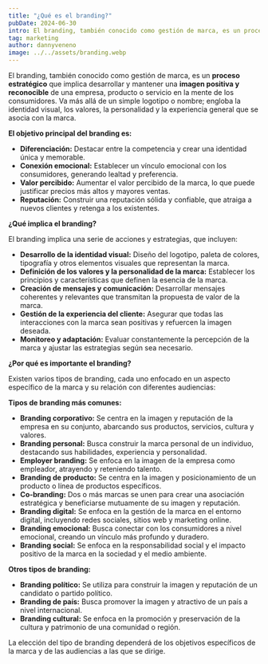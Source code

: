 ```yaml
---
title: "¿Qué es el branding?"
pubDate: 2024-06-30
intro: El branding, también conocido como gestión de marca, es un proceso estratégico que implica desarrollar y mantener una...
tag: marketing
author: dannyveneno
image: ../../assets/branding.webp
---
```



El branding, también conocido como gestión de marca, es un **proceso estratégico** que implica desarrollar y mantener una **imagen positiva y reconocible** de una empresa, producto o servicio en la mente de los consumidores. Va más allá de un simple logotipo o nombre; engloba la identidad visual, los valores, la personalidad y la experiencia general que se asocia con la marca.

**El objetivo principal del branding es:**

- **Diferenciación:** Destacar entre la competencia y crear una identidad única y memorable.
- **Conexión emocional:** Establecer un vínculo emocional con los consumidores, generando lealtad y preferencia.
- **Valor percibido:** Aumentar el valor percibido de la marca, lo que puede justificar precios más altos y mayores ventas.
- **Reputación:** Construir una reputación sólida y confiable, que atraiga a nuevos clientes y retenga a los existentes.

**¿Qué implica el branding?**

El branding implica una serie de acciones y estrategias, que incluyen:

- **Desarrollo de la identidad visual:** Diseño del logotipo, paleta de colores, tipografía y otros elementos visuales que representan la marca.
- **Definición de los valores y la personalidad de la marca:** Establecer los principios y características que definen la esencia de la marca.
- **Creación de mensajes y comunicación:** Desarrollar mensajes coherentes y relevantes que transmitan la propuesta de valor de la marca.
- **Gestión de la experiencia del cliente:** Asegurar que todas las interacciones con la marca sean positivas y refuercen la imagen deseada.
- **Monitoreo y adaptación:** Evaluar constantemente la percepción de la marca y ajustar las estrategias según sea necesario.

**¿Por qué es importante el branding?**

Existen varios tipos de branding, cada uno enfocado en un aspecto específico de la marca y su relación con diferentes audiencias:

**Tipos de branding más comunes:**

- **Branding corporativo:** Se centra en la imagen y reputación de la empresa en su conjunto, abarcando sus productos, servicios, cultura y valores.
- **Branding personal:** Busca construir la marca personal de un individuo, destacando sus habilidades, experiencia y personalidad.
- **Employer branding:** Se enfoca en la imagen de la empresa como empleador, atrayendo y reteniendo talento.
- **Branding de producto:** Se centra en la imagen y posicionamiento de un producto o línea de productos específicos.
- **Co-branding:** Dos o más marcas se unen para crear una asociación estratégica y beneficiarse mutuamente de su imagen y reputación.
- **Branding digital:** Se enfoca en la gestión de la marca en el entorno digital, incluyendo redes sociales, sitios web y marketing online.
- **Branding emocional:** Busca conectar con los consumidores a nivel emocional, creando un vínculo más profundo y duradero.
- **Branding social:** Se enfoca en la responsabilidad social y el impacto positivo de la marca en la sociedad y el medio ambiente.

**Otros tipos de branding:**

- **Branding político:** Se utiliza para construir la imagen y reputación de un candidato o partido político.
- **Branding de país:** Busca promover la imagen y atractivo de un país a nivel internacional.
- **Branding cultural:** Se enfoca en la promoción y preservación de la cultura y patrimonio de una comunidad o región.

La elección del tipo de branding dependerá de los objetivos específicos de la marca y de las audiencias a las que se dirige.
